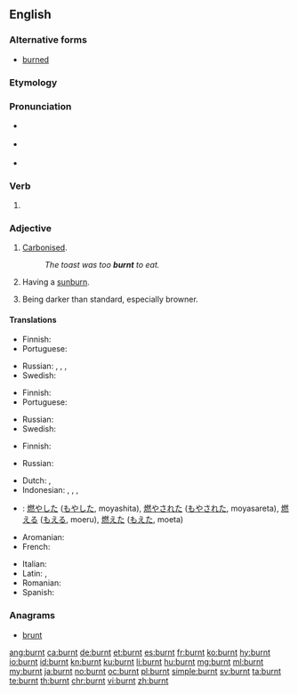==English==

===Alternative forms===
* [[burned]]

===Etymology===
{{suffix|burn|t|lang=en}}

===Pronunciation===
* {{a|UK}} {{IPA|/ˈbəːnt/|/ˈbɜːnt/|lang=en}}
* {{a|US}} {{IPA|/ˈbɜrnt/|lang=en}}
* {{audio|en-us-burnt.ogg|Audio (US)|lang=en}}

===Verb===
{{en-verb form}}

# {{en-past of|burn}}


===Adjective===
{{en-adj}}

# {{context|of food|lang=en}} [[carbonize|Carbonised]].
#: ''The toast was too '''burnt''' to eat.''
# {{context|of a person|lang=en}} Having a [[sunburn]].
# {{context|of a colour|lang=en}} Being darker than standard, especially browner.

====Translations====
{{trans-top|carbonized}}
* Finnish: {{t|fi|palanut}}
* Portuguese: {{t|pt|queimado}}
{{trans-mid}}
* Russian: {{t+|ru|горелый|tr=gorélyj|sc=Cyrl}}, {{t+|ru|жжёный|tr=žžónyj|sc=Cyrl}}, {{t+|ru|сгоревший|tr=sgorévšij|sc=Cyrl}}, {{t+|ru|выжженный|tr=výžžennyj|sc=Cyrl}} {{qualifier|scorched}}
* Swedish: {{t+|sv|bränd}}
{{trans-bottom}}

{{trans-top|sun-burned}}
* Finnish: {{t|fi|palanut}}
* Portuguese: {{t|pt|queimado}}
{{trans-mid}}
* Russian: {{t+|ru|загорелый|tr=zagorélyj|sc=Cyrl}}
* Swedish: {{t+|sv|solbränd|c}}
{{trans-bottom}}

{{trans-top|browner than standard}}
* Finnish: {{t|fi|poltettu}}
{{trans-mid}}
* Russian: {{t+|ru|подгоревший|tr=podgorévšij|sc=Cyrl}}
{{trans-bottom}}
{{checktrans-top}}
<!--We don't have translations of inflected forms. Does the word fit the adjective senses?-->
* Dutch: {{t+check|nl|verbrandde}}, {{t+check|nl|verbrand}}
* Indonesian: {{t+check|id|bakar|alt=membakar}}, {{t+check|id|bakar|alt=membakar}}, {{t+check|id|bakar|alt=dibakar}}, {{t+check|id|bakar|alt=terbakar}}
* {{ttbc|ja}}: [[燃やした]] ([[もやした]], moyashita), [[燃やされた]] ([[もやされた]], moyasareta),  [[燃える]] ([[もえる]], moeru),  [[燃えた]] ([[もえた]], moeta)
* Aromanian: {{t-check|rup|arsu}}
* French: {{t+check|fr|brûlé}}
{{trans-mid}}
* Italian: {{t-check|it|arso}}
* Latin: {{t-check|la|ārsus}}, {{t-check|la|aestuātus}}
* Romanian: {{t-check|ro|ars}}
* Spanish: {{t+check|es|quemado}}
{{trans-bottom}}

===Anagrams===
* [[brunt#English|brunt]]

[[ang:burnt]]
[[ca:burnt]]
[[de:burnt]]
[[et:burnt]]
[[es:burnt]]
[[fr:burnt]]
[[ko:burnt]]
[[hy:burnt]]
[[io:burnt]]
[[id:burnt]]
[[kn:burnt]]
[[ku:burnt]]
[[li:burnt]]
[[hu:burnt]]
[[mg:burnt]]
[[ml:burnt]]
[[my:burnt]]
[[ja:burnt]]
[[no:burnt]]
[[oc:burnt]]
[[pl:burnt]]
[[simple:burnt]]
[[sv:burnt]]
[[ta:burnt]]
[[te:burnt]]
[[th:burnt]]
[[chr:burnt]]
[[vi:burnt]]
[[zh:burnt]]